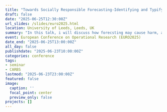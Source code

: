 ```yaml
---
title: "Towards Socially Responsible Forecasting-Identifying and Typifying Forecasting Harms"
draft: false
date: "2025-06-25T12:30:00Z"
url_slides: /slides/euro2025.html
location: University of Leeds, Leeds, UK
summary: "In this talk, i will discuss how forecsting may cause harm, and what we can do to mitigate"
event: European Conference on Operational Research (EURO2025)
date_end: "2025-06-25T13:00:00Z"
all_day: false
publishdate: "2025-06-23T10:00:00Z"
categories: conference
tags:
- seminar
- CARBS
lastmod: "2025-06-23T23:00:00Z"
featured: false
image:
  caption: ''
  focal_point: center
  preview_only: false
projects: []
---
```

